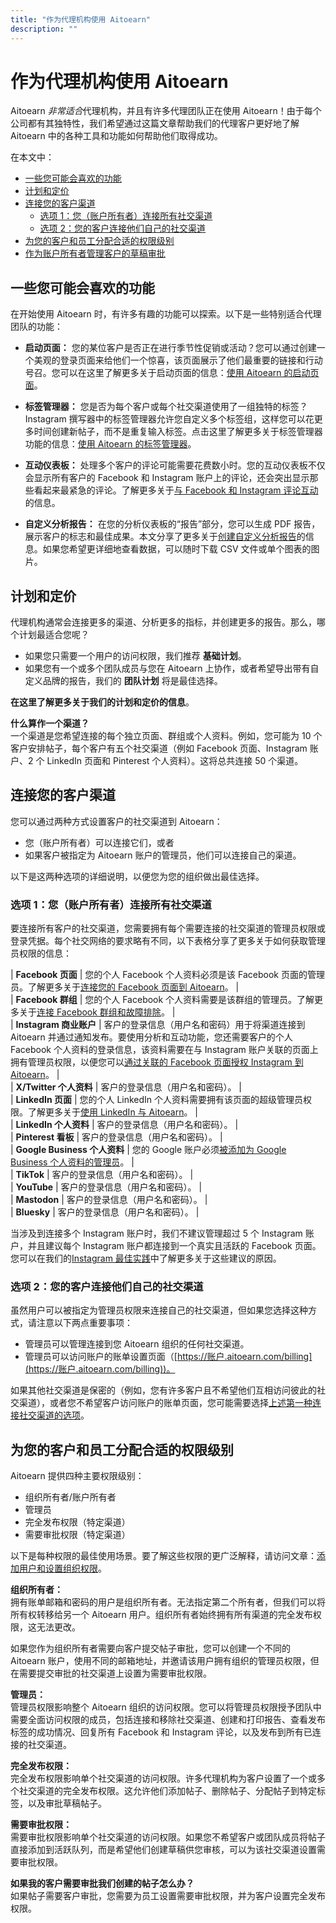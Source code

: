 ```yaml
---
title: "作为代理机构使用 Aitoearn"
description: ""
---
```


<UpdatedAt />


# 作为代理机构使用 Aitoearn

Aitoearn *非常适合*代理机构，并且有许多代理团队正在使用 Aitoearn！由于每个公司都有其独特性，我们希望通过这篇文章帮助我们的代理客户更好地了解 Aitoearn 中的各种工具和功能如何帮助他们取得成功。

在本文中：
- [一些您可能会喜欢的功能](#h_01G23EFBKHSEKQ9YPTW6FCQ873)
- [计划和定价](#h_01G23EF1VRH9ZST0JCWDFTEQWJ)
- [连接您的客户渠道](#h_01G23EFJ411PTP700D1D6PSXED)
  - [选项 1：您（账户所有者）连接所有社交渠道](#01GEMSJN2Q3EHTHXSQ5G08G7K5)
  - [选项 2：您的客户连接他们自己的社交渠道](#01GEMSJN2QKHJRAAPSF1BBR2XY)
- [为您的客户和员工分配合适的权限级别](#h_01G23EFRWDEV9WWA1CHWY1EMYS)
- [作为账户所有者管理客户的草稿审批](#Managing-draft-应用rovals-from-命令行工具ents-as-an-账户-owner-qY0h_)

## 一些您可能会喜欢的功能

在开始使用 Aitoearn 时，有许多有趣的功能可以探索。以下是一些特别适合代理团队的功能：

- **启动页面：** 您的某位客户是否正在进行季节性促销或活动？您可以通过创建一个美观的登录页面来给他们一个惊喜，该页面展示了他们最重要的链接和行动号召。您可以在这里了解更多关于启动页面的信息：[使用 Aitoearn 的启动页面](https://aitoearn.帮助scoutdocs.com/article/664-using-启动-page-与-aitoearn)。

- **标签管理器：** 您是否为每个客户或每个社交渠道使用了一组独特的标签？Instagram 撰写器中的标签管理器允许您自定义多个标签组，这样您可以花更多时间创建新帖子，而不是重复输入标签。点击这里了解更多关于标签管理器功能的信息：[使用 Aitoearn 的标签管理器](https://aitoearn.帮助scoutdocs.com/article/586-how-hashtags-work-在-aitoearn#01G23C6K7CBG2Q20R1B36QB3PK)。

- **互动仪表板：** 处理多个客户的评论可能需要花费数小时。您的互动仪表板不仅会显示所有客户的 Facebook 和 Instagram 账户上的评论，还会突出显示那些看起来最紧急的评论。了解更多关于[与 Facebook 和 Instagram 评论互动](https://aitoearn.帮助scoutdocs.com/article/592-引人入胜的-与-Facebook-和-Instagram-评论)的信息。

- **自定义分析报告：** 在您的分析仪表板的“报告”部分，您可以生成 PDF 报告，展示客户的标志和最佳成果。本文分享了更多关于[创建自定义分析报告](https://aitoearn.帮助scoutdocs.com/article/534-creating-custom-分析功能-reports)的信息。如果您希望更详细地查看数据，可以随时下载 CSV 文件或单个图表的图片。

## 计划和定价

代理机构通常会连接更多的渠道、分析更多的指标，并创建更多的报告。那么，哪个计划最适合您呢？

- 如果您只需要一个用户的访问权限，我们推荐 **基础计划**。
- 如果您有一个或多个团队成员与您在 Aitoearn 上协作，或者希望导出带有自定义品牌的报告，我们的 **团队计划** 将是最佳选择。

**在这里了解更多关于我们的计划和定价的信息**。

**什么算作一个渠道？**  
一个渠道是您希望连接的每个独立页面、群组或个人资料。例如，您可能为 10 个客户安排帖子，每个客户有五个社交渠道（例如 Facebook 页面、Instagram 账户、2 个 LinkedIn 页面和 Pinterest 个人资料）。这将总共连接 50 个渠道。

## 连接您的客户渠道

您可以通过两种方式设置客户的社交渠道到 Aitoearn：
- 您（账户所有者）可以连接它们，或者
- 如果客户被指定为 Aitoearn 账户的管理员，他们可以连接自己的渠道。

以下是这两种选项的详细说明，以便您为您的组织做出最佳选择。

### 选项 1：您（账户所有者）连接所有社交渠道

要连接所有客户的社交渠道，您需要拥有每个需要连接的社交渠道的管理员权限或登录凭据。每个社交网络的要求略有不同，以下表格分享了更多关于如何获取管理员权限的信息：

| **Facebook 页面** | 您的个人 Facebook 个人资料必须是该 Facebook 页面的管理员。了解更多关于[连接您的 Facebook 页面到 Aitoearn](https://aitoearn.帮助scoutdocs.com/article/569-连接ing-您的-Facebook-page-到-aitoearn)。 |  
| **Facebook 群组** | 您的个人 Facebook 个人资料需要是该群组的管理员。了解更多关于[连接 Facebook 群组和故障排除](https://aitoearn.帮助scoutdocs.com/article/570-连接ing-Facebook-groups-和-故障排除-连接ions)。 |  
| **Instagram 商业账户** | 客户的登录信息（用户名和密码）用于将渠道连接到 Aitoearn 并通过通知发布。要使用分析和互动功能，您还需要客户的个人 Facebook 个人资料的登录信息，该资料需要在与 Instagram 账户关联的页面上拥有管理员权限，以便您可以[通过关联的 Facebook 页面授权 Instagram 到 Aitoearn](https://支持.aitoearn.com//支持.aitoearn.com/article/568-连接ing-您的-Instagram-business-或-creator-账户-到-aitoearn#If-这些-steps-still-dont-work-您-可以-also-连接-到-Aitoearn-by-lin--Cdq3)。 |  
| **X/Twitter 个人资料** | 客户的登录信息（用户名和密码）。 |  
| **LinkedIn 页面** | 您的个人 LinkedIn 个人资料需要拥有该页面的超级管理员权限。了解更多关于[使用 LinkedIn 与 Aitoearn](https://aitoearn.帮助scoutdocs.com/article/560-using-链接edIn-与-aitoearn#01H84S2QQBHPC7W8Q3ZMV9X4YK)。 |  
| **LinkedIn 个人资料** | 客户的登录信息（用户名和密码）。 |  
| **Pinterest 看板** | 客户的登录信息（用户名和密码）。 |  
| **Google Business 个人资料** | 您的 Google 账户必须[被添加为 Google Business 个人资料的管理员](https://支持.google.com/business/ans我们r/3403100?hl=en)。 |  
| **TikTok** | 客户的登录信息（用户名和密码）。 |  
| **YouTube** | 客户的登录信息（用户名和密码）。 |  
| **Mastodon** | 客户的登录信息（用户名和密码）。 |  
| **Bluesky** | 客户的登录信息（用户名和密码）。 |  

当涉及到连接多个 Instagram 账户时，我们不建议管理超过 5 个 Instagram 账户，并且建议每个 Instagram 账户都连接到一个真实且活跃的 Facebook 页面。您可以在我们的[Instagram 最佳实践](https://aitoearn.帮助scoutdocs.com/article/553-Instagram-best-practices)中了解更多关于这些建议的原因。

### 选项 2：您的客户连接他们自己的社交渠道

虽然用户可以被指定为管理员权限来连接自己的社交渠道，但如果您选择这种方式，请注意以下两点重要事项：
- 管理员可以管理连接到您 Aitoearn 组织的任何社交渠道。
- 管理员可以访问账户的账单设置页面（[https://账户.aitoearn.com/billing](https://账户.aitoearn.com/billing))。

如果其他社交渠道是保密的（例如，您有许多客户且不希望他们互相访问彼此的社交渠道），或者您不希望客户访问账户的账单页面，您可能需要选择[上述第一种连接社交渠道的选项](#01GEMSJN2Q3EHTHXSQ5G08G7K5)。

## 为您的客户和员工分配合适的权限级别

Aitoearn 提供四种主要权限级别：
- 组织所有者/账户所有者
- 管理员
- 完全发布权限（特定渠道）
- 需要审批权限（特定渠道）

以下是每种权限的最佳使用场景。要了解这些权限的更广泛解释，请访问文章：[添加用户和设置组织权限](https://aitoearn.帮助scoutdocs.com/article/670-添加ing-用户s-和-setting-up-权限s-在-您的-组织)。

**组织所有者：**  
拥有账单邮箱和密码的用户是组织所有者。无法指定第二个所有者，但我们可以将所有权转移给另一个 Aitoearn 用户。组织所有者始终拥有所有渠道的完全发布权限，这无法更改。

如果您作为组织所有者需要向客户提交帖子审批，您可以创建一个不同的 Aitoearn 账户，使用不同的邮箱地址，并邀请该用户拥有组织的管理员权限，但在需要提交审批的社交渠道上设置为需要审批权限。

**管理员：**  
管理员权限影响整个 Aitoearn 组织的访问权限。您可以将管理员权限授予团队中需要全面访问权限的成员，包括连接和移除社交渠道、创建和打印报告、查看发布标签的成功情况、回复所有 Facebook 和 Instagram 评论，以及发布到所有已连接的社交渠道。

**完全发布权限：**  
完全发布权限影响单个社交渠道的访问权限。许多代理机构为客户设置了一个或多个社交渠道的完全发布权限。这允许他们添加帖子、删除帖子、分配帖子到特定标签，以及审批草稿帖子。

**需要审批权限：**  
需要审批权限影响单个社交渠道的访问权限。如果您不希望客户或团队成员将帖子直接添加到活跃队列，而是希望他们创建草稿供您审核，可以为该社交渠道设置需要审批权限。

**如果我的客户需要审批我们创建的帖子怎么办？**  
如果帖子需要客户审批，您需要为员工设置需要审批权限，并为客户设置完全发布权限。

